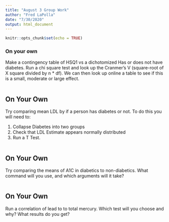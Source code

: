 ```yaml
---
title: "August 3 Group Work"
author: "Fred LaPolla"
date: "7/30/2020"
output: html_document
---
```


```r
knitr::opts_chunk$set(echo = TRUE)
```

### On your own

Make a contingency table of HSQ1 vs a dichotomized Has or does not have diabetes. Run a chi square test and look up the Cranmer's V (square-root of X square divided by n * df). We can then look up online a table to see if this is a small, moderate or large effect. 

```r

```

## On Your Own

Try comparing mean LDL by if a person has diabetes or not. To do this you will need to:

1) Collapse Diabetes into two groups
2) Check that LDL Estimate appears normally distributed
3) Run a T Test. 


```r

```

## On Your Own

Try comparing the means of A1C in diabetics to non-diabetics. What command will you use, and which arguments will it take?

```r

```

## On Your Own

Run a correlation of lead to to total mercury. Which test will you choose and why? What results do you get?

```r

```

